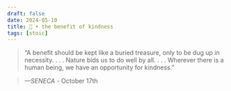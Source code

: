 ```yaml
---
draft: false 
date: 2024-05-10
title: 🗿 • the benefit of kindness
tags: [stoic]
---
```


>  “A benefit should be kept like a buried treasure, only to be dug up in necessity. . . . Nature bids us to do well by all. . . . Wherever there is a human being, we have an opportunity for kindness.”

> *—SENECA* - October 17th